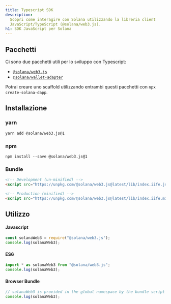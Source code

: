```yaml
---
title: Typescript SDK
description:
  Scopri come interagire con Solana utilizzando la libreria client
  JavaScript/TypeScript (@solana/web3.js).
h1: SDK JavaScript per Solana
---
```


## Pacchetti

Ci sono due pacchetti utili per lo sviluppo con Typescript:

- [`@solana/web3.js`](https://www.npmjs.com/package/@solana/web3.js)
- [`@solana/wallet-adapter`](https://github.com/anza-xyz/wallet-adapter)

Potrai creare uno scaffold utilizzando entrambi questi pacchetti con
`npx create-solana-dapp`.

## Installazione

### yarn

```shell title="Terminal"
yarn add @solana/web3.js@1
```

### npm

```shell title="Terminal"
npm install --save @solana/web3.js@1
```

### Bundle

```html title="index.html"
<!-- Development (un-minified) -->
<script src="https://unpkg.com/@solana/web3.js@latest/lib/index.iife.js"></script>

<!-- Production (minified) -->
<script src="https://unpkg.com/@solana/web3.js@latest/lib/index.iife.min.js"></script>
```

## Utilizzo

#### Javascript

```javascript
const solanaWeb3 = require("@solana/web3.js");
console.log(solanaWeb3);
```

#### ES6

```javascript
import * as solanaWeb3 from "@solana/web3.js";
console.log(solanaWeb3);
```

#### Browser Bundle

```javascript
// solanaWeb3 is provided in the global namespace by the bundle script
console.log(solanaWeb3);
```
